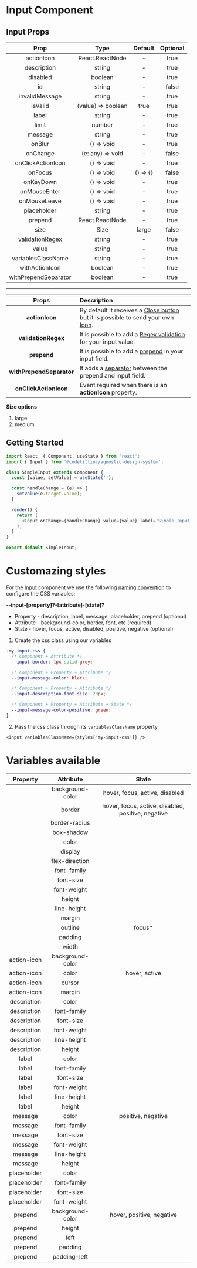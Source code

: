 # Input Component

## Input Props

|         Prop         |        Type        | Default  | Optional |
| :------------------: | :----------------: | :------: | :------: |
|      actionIcon      |  React.ReactNode   |    -     |   true   |
|     description      |       string       |    -     |   true   |
|       disabled       |      boolean       |    -     |   true   |
|          id          |       string       |    -     |  false   |
|    invalidMessage    |       string       |    -     |   true   |
|       isValid        | (value) => boolean |   true   |   true   |
|        label         |       string       |    -     |   true   |
|        limit         |       number       |    -     |   true   |
|       message        |       string       |    -     |   true   |
|        onBlur        |     () => void     |    -     |   true   |
|       onChange       |  (e: any) => void  |    -     |  false   |
|  onClickActionIcon   |     () => void     |    -     |   true   |
|       onFocus        |     () => void     | () => {} |  false   |
|      onKeyDown       |     () => void     |    -     |   true   |
|     onMouseEnter     |     () => void     |    -     |   true   |
|     onMouseLeave     |     () => void     |    -     |   true   |
|     placeholder      |       string       |    -     |   true   |
|       prepend        |  React.ReactNode   |    -     |   true   |
|         size         |        Size        |  large   |  false   |
|   validationRegex    |       string       |    -     |   true   |
|        value         |       string       |    -     |   true   |
|  variablesClassName  |       string       |    -     |   true   |
|    withActionIcon    |      boolean       |    -     |   true   |
| withPrependSeparator |      boolean       |    -     |   true   |

---

|          Props           | Description                                                                                                                                                                                                                                                                |
| :----------------------: | :------------------------------------------------------------------------------------------------------------------------------------------------------------------------------------------------------------------------------------------------------------------------- |
|      **actionIcon**      | By default it receives a [Close button](https://design-system.codelitt.dev/?path=/story/components-input--with-default-action-icon) but it is possible to send your own [Icon](https://design-system.codelitt.dev/?path=/story/components-input--with-custom-action-icon). |
|   **validationRegex**    | It is possible to add a [Regex validation](https://design-system.codelitt.dev/?path=/story/components-input--with-validation) for your input value.                                                                                                                        |
|       **prepend**        | It is possible to add a [prepend](https://design-system.codelitt.dev/?path=/story/components-input--with-prepend) in your input field.                                                                                                                                     |
| **withPrependSeparator** | It adds a [separator](https://design-system.codelitt.dev/?path=/story/components-input--with-prepend-separator) between the prepend and input field.                                                                                                                       |
|  **onClickActionIcon**   | Event required when there is an **actionIcon** property.                                                                                                                                                                                                                   |

**Size options**

1. large
2. medium

## Getting Started

```javascript
import React, { Component, useState } from 'react';
import { Input } from '@codelittinc/agnostic-design-system';

class SimpleInput extends Component {
  const [value, setValue] = useState('');

  const handleChange = (e) => {
    setValue(e.target.value);
  }

  render() {
    return (
      <Input onChange={handleChange} value={value} label='Simple Input' placeholder='Enter Text' />
    );
  }
}

export default SimpleInput;

```

# Customazing styles

For the [Input](https://design-system.codelitt.dev/?path=/story/components-input--default) component we use the following [naming convention](https://design-system.codelitt.dev/?path=/story/welcome-customizing-styles--page) to configure the CSS variables:

**--input-[property]?-[attribute]-[state]?**

- Property - description, label, message, placeholder, prepend (optional)
- Attribute - background-color, border, font, etc (required)
- State - hover, focus, active, disabled, positive, negative (optional)

1. Create the css class using our variables

```css
.my-input-css {
  /* Component + Attribute */
  --input-border: 1px solid grey;

  /* Component + Property + Attribute */
  --input-message-color: black;

  /* Component + Property + Attribute */
  --input-description-font-size: 20px;

  /* Component + Property + Attribute + State */
  --input-message-color-positive: green;
}
```

2. Pass the css class through its `variablesClassName` property

`<Input variablesClassName={styles['my-input-css']} />`

# Variables available

|  Property   |    Attribute     |                       State                        |
| :---------: | :--------------: | :------------------------------------------------: |
|             | background-color |           hover, focus, active, disabled           |
|             |      border      | hover, focus, active, disabled, positive, negative |
|             |  border-radius   |                                                    |
|             |    box-shadow    |                                                    |
|             |      color       |                                                    |
|             |     display      |                                                    |
|             |  flex-direction  |                                                    |
|             |   font-family    |                                                    |
|             |    font-size     |                                                    |
|             |   font-weight    |                                                    |
|             |      height      |                                                    |
|             |   line-height    |                                                    |
|             |      margin      |                                                    |
|             |     outline      |                      focus\*                       |
|             |     padding      |                                                    |
|             |      width       |                                                    |
| action-icon | background-color |                                                    |
| action-icon |      color       |                   hover, active                    |
| action-icon |      cursor      |                                                    |
| action-icon |      margin      |                                                    |
| description |      color       |                                                    |
| description |   font-family    |                                                    |
| description |    font-size     |                                                    |
| description |   font-weight    |                                                    |
| description |   line-height    |                                                    |
| description |      height      |                                                    |
|    label    |      color       |                                                    |
|    label    |   font-family    |                                                    |
|    label    |    font-size     |                                                    |
|    label    |   font-weight    |                                                    |
|    label    |   line-height    |                                                    |
|    label    |      height      |                                                    |
|   message   |      color       |                 positive, negative                 |
|   message   |   font-family    |                                                    |
|   message   |    font-size     |                                                    |
|   message   |   font-weight    |                                                    |
|   message   |   line-height    |                                                    |
|   message   |      height      |                                                    |
| placeholder |      color       |                                                    |
| placeholder |   font-family    |                                                    |
| placeholder |    font-size     |                                                    |
| placeholder |   font-weight    |                                                    |
|   prepend   | background-color |             hover, positive, negative              |
|   prepend   |      height      |                                                    |
|   prepend   |       left       |                                                    |
|   prepend   |     padding      |                                                    |
|   prepend   |   padding-left   |                                                    |
